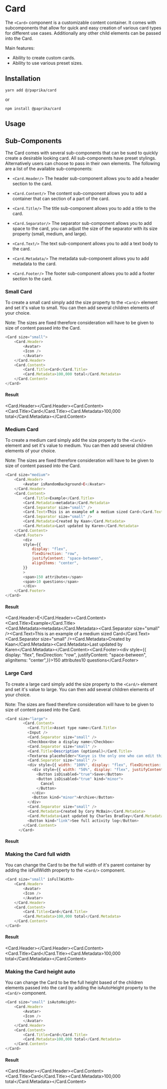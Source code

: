 
# Card

The `<Card>` component is a customizable content container. It comes with subcomponents that allow for quick and easy creation of various card types for different use cases. Additionally any other child elements can be passed into the Card.


Main features:

- Ability to create custom cards.
- Ability to use various preset sizes.

## Installation

```
yarn add @/paprika/card
```
or
```
npm install @paprika/card
```

## Usage

## Sub-Components

The Card comes with several sub-components that can be sued to quickly create a desirable looking card. All sub-components have preset stylings. Alternatively users can choose to pass in their own elements. The following are a list of the available sub-components:


- `<Card.Header/>`
The header sub-component allows you to add a header section to the card.

- `<Card.Content/>`
The content sub-component allows you to add a container that can section of a part of the card.

- `<Card.Title/>`
The title sub-component allows you to add a title to the card.

- `<Card.Separator/>`
The separator sub-component allows you to add space to the card, you can adjust the size of the separator with its size property (small, medium, and large).

- `<Card.Text/>`
The text sub-component allows you to add a text body to the card.

- `<Card.Metadata/>`
The metadata sub-component allows you to add metadata to the card.

- `<Card.Footer/>`
The footer sub-component allows you to add a footer section to the card.

### Small Card

To create a small card simply add the size property to the `<Card/>` element and set it's value to small. You can then add several children elements of your choice.

Note: The sizes are fixed therefore consideration will have to be given to size of content passed into the Card.

```js
<Card size="small">
    <Card.Header>
        <Avatar>
        <Icon />
        </Avatar>
    </Card.Header>
    <Card.Content>
        <Card.Title>Card</Card.Title>
        <Card.Metadata>100,000 total</Card.Metadata>
    </Card.Content>
</Card>
```
#### Result

<Card size="small"><Card.Header><Avatar><Icon /></Avatar></Card.Header><Card.Content><Card.Title>Card</Card.Title><Card.Metadata>100,000 total</Card.Metadata></Card.Content></Card>

### Medium Card

To create a medium card simply add the size property to the ```<Card/>``` element and set it's value to medium. You can then add several children elements of your choice.

Note: The sizes are fixed therefore consideration will have to be given to size of content passed into the Card.

```js
<Card size="medium">
    <Card.Header>
        <Avatar isRandomBackground>E</Avatar>
    </Card.Header>
    <Card.Content>
        <Card.Title>Example</Card.Title>
        <Card.Metadata>metadata</Card.Metadata>
        <Card.Separator size="small" />
        <Card.Text>This is an example of a medium sized Card</Card.Text>
        <Card.Separator size="small" />
        <Card.Metadata>Created by Kaan</Card.Metadata>
        <Card.Metadata>Last updated by Karen</Card.Metadata>
    </Card.Content>
    <Card.Footer>
        <div
        style={{
            display: "flex",
            flexDirection: "row",
            justifyContent: "space-between",
            alignItems: "center",
        }}
        >
        <span>150 attributes</span>
        <span>10 questions</span>
        </div>
    </Card.Footer>
</Card>
```

#### Result

<Card size="medium"><Card.Header><Avatar isRandomBackground>E</Avatar></Card.Header><Card.Content><Card.Title>Example</Card.Title><Card.Metadata>metadata</Card.Metadata><Card.Separator size="small" /><Card.Text>This is an example of a medium sized Card</Card.Text><Card.Separator size="small" /><Card.Metadata>Created by Kaan</Card.Metadata><Card.Metadata>Last updated by Karen</Card.Metadata></Card.Content><Card.Footer><div style={{ display: "flex", flexDirection: "row", justifyContent: "space-between", alignItems: "center",}}><span>150 attributes</span><span>10 questions</span></div></Card.Footer></Card>

### Large Card


To create a large card simply add the size property to the ```<Card/>``` element and set it's value to large. You can then add several children elements of your choice.

Note: The sizes are fixed therefore consideration will have to be given to size of content passed into the Card.

```js
<Card size="large">
        <Card.Content>
          <Card.Title>Asset type name</Card.Title>
          <Input />
          <Card.Separator size="small" />
          <Checkbox>Use a display name</Checkbox>
          <Card.Separator size="small" />
          <Card.Title>Description (optional)</Card.Title>
          <Textarea placeholder="Kanye is the only one who can edit this.." />
          <Card.Separator size="small" />
          <div style={{ width: "100%", display: "flex", flexDirection: "row", justifyContent: "space-between" }}>
            <div style={{ width: "50%", display: "flex", justifyContent: "space-between" }}>
              <Button isDisabled="true">Save</Button>
              <Button isDisabled="true" kind="minor">
                Cancel
              </Button>
            </div>
            <Button kind="minor">Archive</Button>
          </div>
          <Card.Separator size="small" />
          <Card.Metadata>Created by Cory McBain</Card.Metadata>
          <Card.Metadata>Last updated by Charles Bradley</Card.Metadata>
          <Button kind="link">See full activity log</Button>
        </Card.Content>
      </Card>
```

#### Result

<DeluxeCard/>

### Making the Card full width

You can change the Card to be the full width of it's parent container by adding the isFullWidth property to the `<Card/>` component.

```js
<Card size="small" isFullWidth>
    <Card.Header>
        <Avatar>
        <Icon />
        </Avatar>
    </Card.Header>
    <Card.Content>
        <Card.Title>Card</Card.Title>
        <Card.Metadata>100,000 total</Card.Metadata>
    </Card.Content>
</Card>
```

#### Result


<Card size="small" isFullWidth><Card.Header><Avatar><Icon /></Avatar></Card.Header><Card.Content><Card.Title>Card</Card.Title><Card.Metadata>100,000 total</Card.Metadata></Card.Content></Card>

### Making the Card height auto

You can change the Card to be the full height based of the children elements passed into the card by adding the isAutoHeight property to the `<Card/>` component.

```js
<Card size="small" isAutoHeight>
    <Card.Header>
        <Avatar>
        <Icon />
        </Avatar>
    </Card.Header>
    <Card.Content>
        <Card.Title>Card</Card.Title>
        <Card.Metadata>100,000 total</Card.Metadata>
    </Card.Content>
</Card>
```

#### Result

<Card size="small" isAutoHeight><Card.Header><Avatar><Icon /></Avatar></Card.Header><Card.Content><Card.Title>Card</Card.Title><Card.Metadata>100,000 total</Card.Metadata></Card.Content></Card>